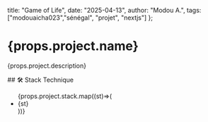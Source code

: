   title: "Game of Life",
  date: "2025-04-13",
  author: "Modou A.",
  tags: ["modouaicha023","sénégal", "projet", "nextjs"]
};

# {props.project.name}
<p>{props.project.description}</p>
## 🛠️ Stack Technique

<ul>
{props.project.stack.map((st)=>(
      <li>{st}</li>
))}
</ul>